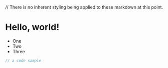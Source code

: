 // There is no inherent styling being applied to these markdown at this point.

# Hello, world!

- One
- Two
- Three

```javascript
// a code sample
```
